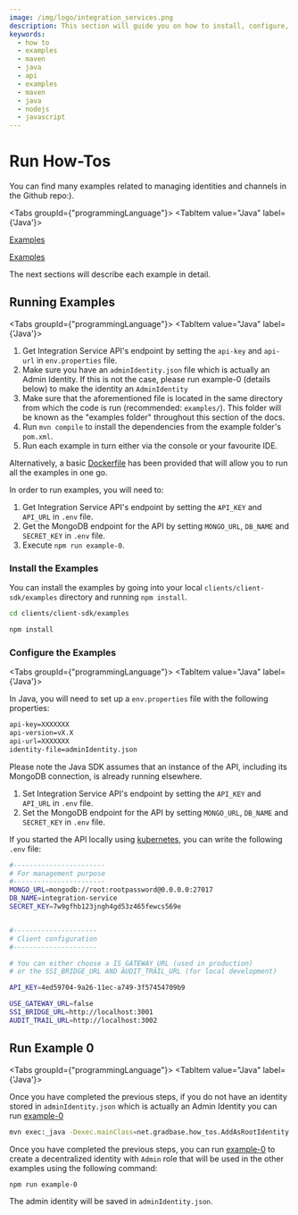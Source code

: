 ```yaml
---
image: /img/logo/integration_services.png
description: This section will guide you on how to install, configure, and run the examples.
keywords:
  - how to
  - examples
  - maven
  - java
  - api
  - examples
  - maven
  - java
  - nodejs
  - javascript
---
```



# Run How-Tos

You can find many examples related to managing identities and channels in the Github repo:).

<Tabs groupId={"programmingLanguage"}>
<TabItem value="Java" label={'Java'}>

[Examples](https://github.com/albydeca/iota-is-sdk/tree/main/examples)

</TabItem>
<TabItem value="Nodejs" label={'Node.js'}>

[Examples](https://github.com/iotaledger/integration-services/tree/master/clients/client-sdk/examples)

</TabItem>
</Tabs>

The next sections will describe each example in detail.

## Running Examples

<Tabs groupId={"programmingLanguage"}>
<TabItem value="Java" label={'Java'}>

1. Get Integration Service API's endpoint by setting the `api-key` and `api-url` in `env.properties` file.
2. Make sure you have an `adminIdentity.json` file which is actually an Admin Identity. If this is not the case, please run example-0 (details below) to make the identity an `AdminIdentity`
3. Make sure that the aforementioned file is located in the same directory from which the code is run (recommended: `examples/`). This folder will be known as the "examples folder"
   throughout this section of the docs.
4. Run `mvn compile` to install the dependencies from the example folder's `pom.xml`.
5. Run each example in turn either via the console or your favourite IDE.

Alternatively, a basic [Dockerfile](https://github.com/albydeca/iota-is-sdk/blob/main/Dockerfile) has been provided that will allow you to run all the examples in one go.

</TabItem>
<TabItem value="Nodejs" label={'Node.js'}>

In order to run examples, you will need to:

1. Get Integration Service API's endpoint by setting the `API_KEY` and `API_URL` in `.env` file.
2. Get the MongoDB endpoint for the API by setting `MONGO_URL`, `DB_NAME` and `SECRET_KEY` in `.env` file.
3. Execute `npm run example-0`.

### Install the Examples

You can install the examples by going into your local `clients/client-sdk/examples` directory and running `npm install`.

```bash
cd clients/client-sdk/examples
```

```bash
npm install
```

</TabItem>
</Tabs>

### Configure the Examples

<Tabs groupId={"programmingLanguage"}>
<TabItem value="Java" label={'Java'}>

In Java, you will need to set up a `env.properties` file with the following properties:

```bash
api-key=XXXXXXX
api-version=vX.X
api-url=XXXXXXX
identity-file=adminIdentity.json
```

Please note the Java SDK assumes that an instance of the API, including its MongoDB connection, is already running elsewhere.

</TabItem>
<TabItem value="Nodejs" label={'Node.js'}>

1. Set Integration Service API's endpoint by setting the `API_KEY` and `API_URL` in `.env` file.
2. Set the MongoDB endpoint for the API by setting `MONGO_URL`, `DB_NAME` and `SECRET_KEY` in `.env` file.

If you started the API locally using [kubernetes](../../getting_started/installation/kubernetes/local_setup.md), you can write
the following `.env` file:

```bash
#-----------------------
# For management purpose
#-----------------------
MONGO_URL=mongodb://root:rootpassword@0.0.0.0:27017
DB_NAME=integration-service
SECRET_KEY=7w9gfhb123jngh4gd53z465fewcs569e


#---------------------
# Client configuration
#---------------------

# You can either choose a IS_GATEWAY_URL (used in production)
# or the SSI_BRIDGE_URL AND AUDIT_TRAIL_URL (for local development)

API_KEY=4ed59704-9a26-11ec-a749-3f57454709b9

USE_GATEWAY_URL=false
SSI_BRIDGE_URL=http://localhost:3001
AUDIT_TRAIL_URL=http://localhost:3002
```

</TabItem>
</Tabs>

## Run Example 0

<Tabs groupId={"programmingLanguage"}>
<TabItem value="Java" label={'Java'}>

Once you have completed the previous steps, if you do not have an identity stored in `adminIdentity.json` which is actually an Admin Identity
you can run [example-0](https://github.com/albydeca/iota-is-sdk/blob/main/examples/src/main/java/net/gradbase/examples/AddAsRootIdentity.java)

```bash
mvn exec:_java -Dexec.mainClass=net.gradbase.how_tos.AddAsRootIdentity
```

</TabItem>
<TabItem value="Nodejs" label={'Node.js'}>

Once you have completed the previous steps, you can run [example-0](https://github.com/iotaledger/integration-services/blob/master/clients/client-sdk/examples/0-MakeRootIdentityAdmin.ts) to create a decentralized identity with `Admin` role
that will be used in the other examples using the following command:

```bash
npm run example-0
```

The admin identity will be saved in `adminIdentity.json`.

</TabItem>
</Tabs>
